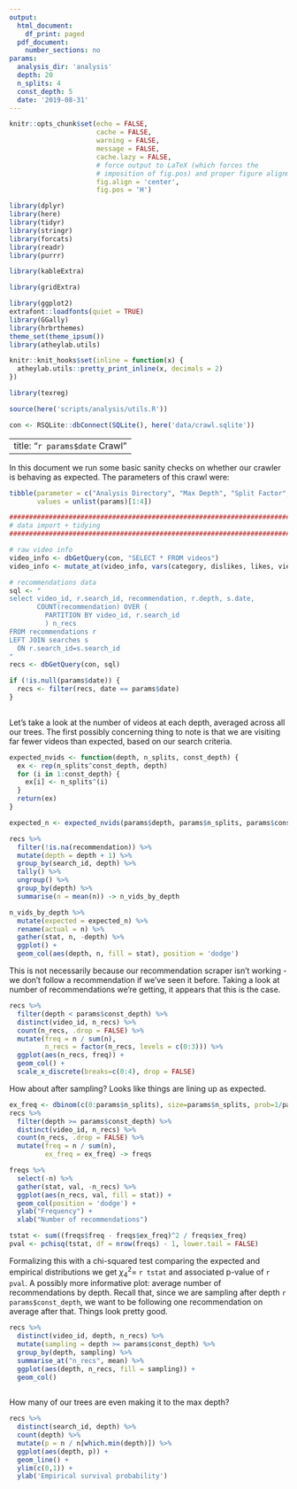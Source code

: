 ```yaml
---
output:
  html_document:
    df_print: paged
  pdf_document:
    number_sections: no
params:
  analysis_dir: 'analysis'
  depth: 20
  n_splits: 4
  const_depth: 5
  date: '2019-08-31'
---
```

```r
knitr::opts_chunk$set(echo = FALSE,
                      cache = FALSE, 
                      warning = FALSE,
                      message = FALSE,
                      cache.lazy = FALSE,
                      # force output to LaTeX (which forces the
                      # imposition of fig.pos) and proper figure alignment
                      fig.align = 'center',
                      fig.pos = 'H')

library(dplyr)
library(here)
library(tidyr)
library(stringr)
library(forcats)
library(readr)
library(purrr)

library(kableExtra)

library(gridExtra)

library(ggplot2)
extrafont::loadfonts(quiet = TRUE)
library(GGally)
library(hrbrthemes)
theme_set(theme_ipsum())
library(atheylab.utils)

knitr::knit_hooks$set(inline = function(x) {
  atheylab.utils::pretty_print_inline(x, decimals = 2)
})

library(texreg)

source(here('scripts/analysis/utils.R'))

con <- RSQLite::dbConnect(SQLite(), here('data/crawl.sqlite'))
```

---
title: "`r params$date` Crawl"
---

In this document we run some basic sanity checks on whether our crawler is behaving as expected. The parameters of this crawl were:

```r
tibble(parameter = c("Analysis Directory", "Max Depth", "Split Factor", "Sampling Depth"),
       values = unlist(params)[1:4])

```

```r
################################################################################
# data import + tidying
################################################################################

# raw video info
video_info <- dbGetQuery(con, "SELECT * FROM videos")
video_info <- mutate_at(video_info, vars(category, dislikes, likes, views, n_comments), as.integer)

# recommendations data
sql <- "
select video_id, r.search_id, recommendation, r.depth, s.date,
       COUNT(recommendation) OVER (
         PARTITION BY video_id, r.search_id
         ) n_recs
FROM recommendations r
LEFT JOIN searches s
  ON r.search_id=s.search_id
"
recs <- dbGetQuery(con, sql)

if (!is.null(params$date)) {
  recs <- filter(recs, date == params$date)
}
  
```

Let's take a look at the number of videos at each depth, averaged across all our trees. The first possibly concerning thing to note is that we are visiting far fewer videos than expected, based on our search criteria.

```r
expected_nvids <- function(depth, n_splits, const_depth) {
  ex <- rep(n_splits^const_depth, depth)
  for (i in 1:const_depth) {
    ex[i] <- n_splits^(i)
  }
  return(ex)
}

expected_n <- expected_nvids(params$depth, params$n_splits, params$const_depth)

recs %>%
  filter(!is.na(recommendation)) %>%
  mutate(depth = depth + 1) %>%
  group_by(search_id, depth) %>%
  tally() %>%
  ungroup() %>%
  group_by(depth) %>%
  summarise(n = mean(n)) -> n_vids_by_depth

n_vids_by_depth %>%
  mutate(expected = expected_n) %>%
  rename(actual = n) %>%
  gather(stat, n, -depth) %>%
  ggplot() +
  geom_col(aes(depth, n, fill = stat), position = 'dodge') 

```

This is not necessarily because our recommendation scraper isn't working - we don't follow a recommendation if we've seen it before. Taking a look at number of recommendations we're getting, it appears that this is the case. 

```r
recs %>%
  filter(depth < params$const_depth) %>%
  distinct(video_id, n_recs) %>%
  count(n_recs, .drop = FALSE) %>%
  mutate(freq = n / sum(n),
         n_recs = factor(n_recs, levels = c(0:3))) %>%
  ggplot(aes(n_recs, freq)) + 
  geom_col() +
  scale_x_discrete(breaks=c(0:4), drop = FALSE)

```

How about after sampling? Looks like things are lining up as expected. 

```r
ex_freq <- dbinom(c(0:params$n_splits), size=params$n_splits, prob=1/params$n_splits)
recs %>%
  filter(depth >= params$const_depth) %>%
  distinct(video_id, n_recs) %>%
  count(n_recs, .drop = FALSE) %>%
  mutate(freq = n / sum(n),
         ex_freq = ex_freq) -> freqs

freqs %>%
  select(-n) %>%
  gather(stat, val, -n_recs) %>%
  ggplot(aes(n_recs, val, fill = stat)) + 
  geom_col(position = 'dodge') +
  ylab("Frequency") +
  xlab("Number of recommendations")

tstat <- sum((freqs$freq - freqs$ex_freq)^2 / freqs$ex_freq)
pval <- pchisq(tstat, df = nrow(freqs) - 1, lower.tail = FALSE)

```

Formalizing this with a chi-squared test comparing the expected and empirical distributions we get $\chi^2_4=$ `r tstat` and associated p-value of `r pval`.  A possibly more informative plot: average number of recommendations by depth. Recall that, since we are sampling after depth `r params$const_depth`, we want to be following one recommendation on average after that. Things look pretty good.

```r
recs %>%
  distinct(video_id, depth, n_recs) %>%
  mutate(sampling = depth >= params$const_depth) %>%
  group_by(depth, sampling) %>%
  summarise_at("n_recs", mean) %>%
  ggplot(aes(depth, n_recs, fill = sampling)) +
  geom_col()
  

```

How many of our trees are even making it to the max depth?

```r
recs %>%
  distinct(search_id, depth) %>%
  count(depth) %>%
  mutate(p = n / n[which.min(depth)]) %>%
  ggplot(aes(depth, p)) +
  geom_line() +
  ylim(c(0,1)) + 
  ylab('Empirical survival probability')

```



